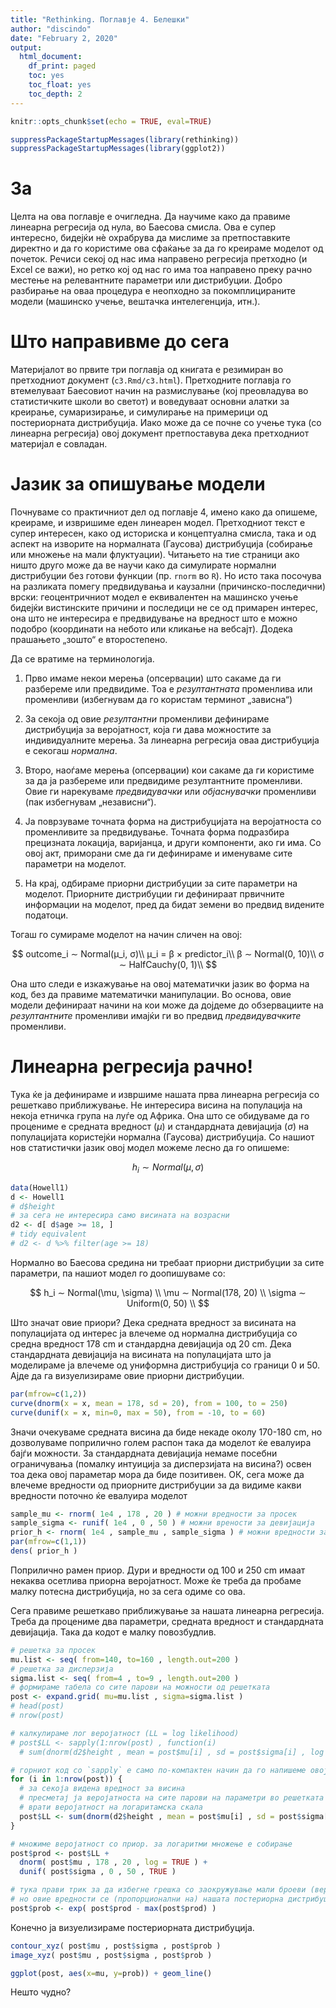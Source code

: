 ```yaml
---
title: "Rethinking. Поглавје 4. Белешки"
author: "discindo"
date: "February 2, 2020"
output:
  html_document:
    df_print: paged
    toc: yes
    toc_float: yes
    toc_depth: 2
---
```


```r
knitr::opts_chunk$set(echo = TRUE, eval=TRUE)
```

```r
suppressPackageStartupMessages(library(rethinking))
suppressPackageStartupMessages(library(ggplot2))
```


# За

Целта на ова поглавје е очигледна. Да научиме како да правиме линеарна регресија од нула, во Баесова смисла. Ова е супер интересно, бидејќи нѐ охрабрува да мислиме за претпоставките директно и да го користиме ова сфаќање за да го креираме моделот од почеток. Речиси секој од нас има направено регресија претходно (и Excel се важи), но ретко кој од нас го има тоа направено преку рачно местење на релевантните параметри или дистрибуции. Добро разбирање на оваа процедура е неопходно за покомплицираните модели (машинско учење, вештачка интелегенција, итн.).

# Што направивме до сега

Материјалот во првите три поглавја од книгата е резимиран во претходниот документ (`c3.Rmd/c3.html`). Претходните поглавја го втемелуваат Баесовиот начин на размислување (кој преовладува во статистичките школи во светот) и воведуваат основни алатки за креирање, сумаризирање, и симулирање на примерици од постериорната дистрибуција. Иако може да се почне со учење тука (со линеарна регресија) овој документ претпоставува дека претходниот материјал е совладан.

# Јазик за опишување модели

Почнуваме со практичниот дел од поглавје 4, имено како да опишеме, креираме, и извришиме еден линеарен модел. Претходниот текст е супер интересен, како од историска и концептуална смисла, така и од аспект на изворите на нормалната (Гаусова) дистрибуција (собирање или множење на мали флуктуации). Читањето на тие страници ако ништо друго може да ве научи како да симулирате нормални дистрибуции без готови функции (пр. `rnorm` во `R`). Но исто така посочува на разликата помегу предвидувања и каузални (причинско-последични) врски: геоцентричниот модел е еквивалентен на машинско учење бидејќи вистинските причини и последици не се од примарен интерес, она што не интересира е предвидување на вредност што е можно подобро (координати на небото или кликање на вебсајт). Додека прашањето „зошто“ е второстепено.

Да се вратиме на терминологија.   

1) Прво имаме некои мерења (опсервации) што сакаме да ги разбереме или предвидиме. Тоа е _резултантната_ променлива или променливи (избегнувам да го користам терминот „зависна“)

2) За секоја од овие _резултантни_ променливи дефинираме дистрибуција за веројатност, која ги дава можностите за индивидуалните мерења. За линеарна регресија оваа дистрибуција е секогаш _нормална_.

3) Второ, наоѓаме мерења (опсервации) кои сакаме да ги користиме за да ја разбереме или предвидиме резултантните променливи. Овие ги нарекуваме _предвидувачки_ или _објаснувачки_ променливи (пак избегнувам „независни“). 

4) Ја поврзуваме точната форма на дистрибуцијата на веројатноста со променливите за предвидување. Точната форма подразбира прецизната локација, варијанца, и други компоненти, ако ги има. Со овој акт, приморани сме да ги дефинираме и именуваме сите параметри на моделот.

5) На крај, одбираме приорни дистрибуции за сите параметри на моделот. Приорните дистрибуции ги дефинираат првичните информации на моделот, пред да бидат земени во предвид видените податоци.

Тогаш го сумираме моделот на начин сличен на овој:

$$
outcome_i ∼ Normal(μ_i, σ)\\
        μ_i = β × predictor_i\\
        β ∼ Normal(0, 10)\\
        σ ∼ HalfCauchy(0, 1)\\
$$

Она што следи е изкажување на овој математички јазик во форма на код, без да правиме математички манипулации. Во основа, овие модели дефинираат начини на кои може да дојдеме до обзервациите на _резултантните_ променливи имајќи ги во предвид _предвидувачките_ променливи.

# Линеарна регресија рачно!

Тука ќе ја дефинираме и извршиме нашата прва линеарна регресија со решеткаво приближување. Не интересира висина на популација на некоја етничка група на луѓе од Африка. Она што се обидуваме да го процениме е средната вредност ($\mu$) и стандардната девијација ($\sigma$) на популацијата користејќи нормална (Гаусова) дистрибуција. Со нашиот нов статистички јазик овој модел можеме лесно да го опишеме: 
  
$$h_i ∼ Normal(\mu, \sigma)$$

```r
data(Howell1)
d <- Howell1
# d$height
# за сега не интересира само висината на возрасни
d2 <- d[ d$age >= 18, ]
# tidy equivalent
# d2 <- d %>% filter(age >= 18)
```

Нормално во Баесова средина ни требаат приорни дистрибуции за сите параметри, па нашиот модел го доопишуваме со:

$$
h_i ∼ Normal(\mu, \sigma)     \\
\mu ∼ Normal(178, 20)         \\
\sigma ∼ Uniform(0, 50)       \\
$$

Што значат овие приори? Дека средната вредност за висината на популацијата од интерес ја влечеме од нормална дистрибуција со средна вредност 178 cm и стандардна девијација од 20 cm. Дека стандардната девијација на висината на популацијата што ја моделираме ја влечеме од униформна дистрибуција со граници 0 и 50. Ајде да га визуелизираме овие приорни дистрибуции.

```r
par(mfrow=c(1,2))
curve(dnorm(x = x, mean = 178, sd = 20), from = 100, to = 250)
curve(dunif(x = x, min=0, max = 50), from = -10, to = 60)
```

Значи очекуваме средната висина да биде некаде околу 170-180 cm, но дозволуваме поприлично голем распон така да моделот ќе евалуира бајѓи можности. За стандардната девијација немаме посебни ограничувања (помалку интуиција за дисперзијата на висина?) освен тоа дека овој параметар мора да биде позитивен. ОК, сега може да влечеме вредности од приорните дистрибуции за да видиме какви вредности поточно ќе евалуира моделот

```r
sample_mu <- rnorm( 1e4 , 178 , 20 ) # можни вредности за просек
sample_sigma <- runif( 1e4 , 0 , 50 ) # можни врености за девијација
prior_h <- rnorm( 1e4 , sample_mu , sample_sigma ) # можни вредности за висина
par(mfrow=c(1,1))
dens( prior_h )
```

Поприлично рамен приор. Дури и вредности од 100 и 250 cm имаат некаква осетлива приорна веројатност. Може ќе треба да пробаме малку потесна дистрибуција, но за сега одиме со ова.

Сега правиме решеткаво приближување за нашата линеарна регресија. Треба да процениме два параметри, средната вредност и стандардната девијација. Така да кодот е малку повозбудлив.

```r
# решетка за просек
mu.list <- seq( from=140, to=160 , length.out=200 )
# решетка за дисперзија
sigma.list <- seq( from=4 , to=9 , length.out=200 )
# формираме табела со сите парови на можности од решетката
post <- expand.grid( mu=mu.list , sigma=sigma.list )
# head(post)
# nrow(post)

# калкулираме лог веројатност (LL = log likelihood) 
# post$LL <- sapply(1:nrow(post) , function(i)
  # sum(dnorm(d2$height , mean = post$mu[i] , sd = post$sigma[i] , log = TRUE)))

# горниот код со `sapply` е само по-компактен начин да го напишеме овој for циклус
for (i in 1:nrow(post)) {
  # за секоја видена вредност за висина
  # пресметај ја веројатноста на сите парови на параметри во решетката
  # врати веројатност на логаритамска скала
  post$LL <- sum(dnorm(d2$height , mean = post$mu[i] , sd = post$sigma[i] , log = TRUE))
}

# множиме веројатност со приор. за логаритми множење е собирање
post$prod <- post$LL + 
  dnorm( post$mu , 178 , 20 , log = TRUE ) + 
  dunif( post$sigma , 0 , 50 , TRUE )

# тука прави трик за да избегне грешка со заокружување мали броеви (веројатност)
# но овие вредности се (пропорционални на) нашата постериорна дистрибуција
post$prob <- exp( post$prod - max(post$prod) )
```

Конечно ја визуелизираме постериорната дистрибуција. 

```r
contour_xyz( post$mu , post$sigma , post$prob )
image_xyz( post$mu , post$sigma , post$prob )

ggplot(post, aes(x=mu, y=prob)) + geom_line()
```

Нешто чудно? 